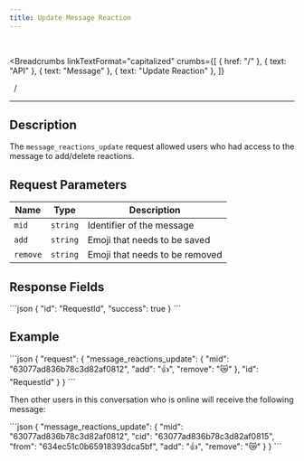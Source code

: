 ```yaml
---
title: Update Message Reaction
---
```


<br />



<Breadcrumbs
  linkTextFormat="capitalized"
  crumbs={[
    { href: "/" },
    { text: "API" },
    { text: "Message" },
    { text: "Update Reaction" },
  ]}
>
  <Icon slot="index" name="seti:powershell" />
  <span slot="separator">&nbsp;&nbsp;/&nbsp;</span>
</Breadcrumbs>

---


## Description

> <Badge text="wss" variant="tip" size="large" />
> <Badge text="message_reactions_update" size="large" />

The `message_reactions_update` request allowed users who had access to the message to add/delete reactions.

## Request Parameters

| Name     | Type     | Description                    |
| -------- | -------- | ------------------------------ |
| `mid`    | `string` | Identifier of the message      |
| `add`    | `string` | Emoji that needs to be saved   |
| `remove` | `string` | Emoji that needs to be removed |

## Response Fields

<Tabs>
  <TabItem label="Response">
```json
{
  "id": "RequestId",
  "success": true
}
```
  </TabItem>
</Tabs>

## Example

<Tabs>
  <TabItem label="Request">
```json
{
  "request": {
    "message_reactions_update": {
      "mid": "63077ad836b78c3d82af0812",
      "add": "👍",
      "remove": "😿"
    },
    "id": "RequestId"
  }
}
```
  </TabItem>  
</Tabs>

Then other users in this conversation who is online will receive the following message:

<Tabs>
  <TabItem label="Event">
```json
{
  "message_reactions_update": {
    "mid": "63077ad836b78c3d82af0812",
    "cid": "63077ad836b78c3d82af0815",
    "from": "634ec51c0b65918393dca5bf",
    "add": "👍",
    "remove": "😿"
  }
}
```
  </TabItem>  
</Tabs>

<script
  src="https://giscus.app/client.js"
  data-repo="Oleksandr1414/cathedra-slytherin"
  data-repo-id="R_kgDOI8uafg"
  data-category="[ВВЕДІТЬ CATEGORY NAME]"
  data-category-id="[ВВЕДІТЬ CATEGORY ID]"
  data-mapping="pathname"
  data-strict="0"
  data-reactions-enabled="1"
  data-emit-metadata="0"
  data-input-position="bottom"
  data-theme="transparent_dark"
  data-lang="uk"
  crossorigin="anonymous"
  async
></script>

